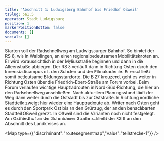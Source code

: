 ```yaml
---
title: 'Abschnitt 1: Ludwigsburg Bahnhof bis Friedhof Oßweil'
tsSlug: pa1.5
operator: Stadt Ludwigsburg
position: 1
markerPositionBottom: false
documents: []
socials: []
---
```

Starten soll der Radschnellweg am Ludwigsburger Bahnhof. So bindet der RS 8, wie in Waiblingen, an einen regionalbedeutsamen Mobilitätsknoten an. Er wird voraussichtlich in der Myliusstraße beginnen und dann in die Alleenstraße abbiegen. Der RS 8 verläuft dann in Richtung Osten durch den Innenstadtcampus mit den Schulen und der Filmakademie. Er erschließt somit bedeutsame Bildungsstandorte. Die B 27 kreuzend, geht es weiter in Richtung Osten über die Friedrich-Ebert-Straße am Forum vorbei. Beim Forum verlaufen wichtige Hauptradrouten in Nord-Süd-Richtung, die hier an den Radschnellweg anschließen. Nach aktuellem Planungsstand läuft der Weg dann weiter durch die Oststadt bis zur Oststraße. In Richtung nördliche Stadtteile zweigt hier wieder eine Hauptradroute ab. Weiter nach Osten geht es durch den Sportpark Ost bis an den Grünzug, der an den benachbarten Stadtteil Oßweil grenzt. In Oßweil sind die Varianten noch nicht festgelegt. Am Ostfriedhof an der Schmidener Straße schließt der RS 8 an den Abschnitt des Landkreises an.

<Map type={{"discriminant":"routesegmentmap","value":"teilstrecke-1"}} />
